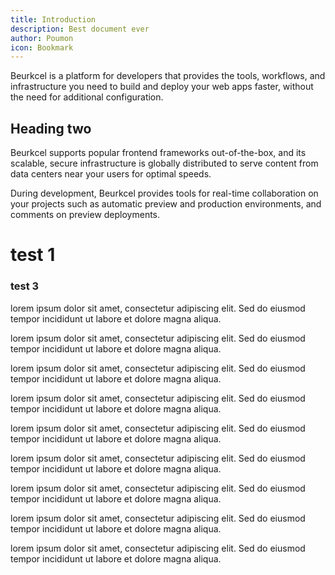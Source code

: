 ```yaml
---
title: Introduction
description: Best document ever
author: Poumon
icon: Bookmark
---
```


Beurkcel is a platform for developers that provides the tools, workflows, and infrastructure you need to build and deploy your web apps faster, without the need for additional configuration.

## Heading two

Beurkcel supports popular frontend frameworks out-of-the-box, and its scalable, secure infrastructure is globally distributed to serve content from data centers near your users for optimal speeds.

During development, Beurkcel provides tools for real-time collaboration on your projects such as automatic preview and production environments, and comments on preview deployments.

# test 1

### test 3

lorem ipsum dolor sit amet, consectetur adipiscing elit. Sed do eiusmod tempor incididunt ut labore et dolore magna aliqua.

lorem ipsum dolor sit amet, consectetur adipiscing elit. Sed do eiusmod tempor incididunt ut labore et dolore magna aliqua.

lorem ipsum dolor sit amet, consectetur adipiscing elit. Sed do eiusmod tempor incididunt ut labore et dolore magna aliqua.

lorem ipsum dolor sit amet, consectetur adipiscing elit. Sed do eiusmod tempor incididunt ut labore et dolore magna aliqua.

lorem ipsum dolor sit amet, consectetur adipiscing elit. Sed do eiusmod tempor incididunt ut labore et dolore magna aliqua.

lorem ipsum dolor sit amet, consectetur adipiscing elit. Sed do eiusmod tempor incididunt ut labore et dolore magna aliqua.

lorem ipsum dolor sit amet, consectetur adipiscing elit. Sed do eiusmod tempor incididunt ut labore et dolore magna aliqua.

lorem ipsum dolor sit amet, consectetur adipiscing elit. Sed do eiusmod tempor incididunt ut labore et dolore magna aliqua.

lorem ipsum dolor sit amet, consectetur adipiscing elit. Sed do eiusmod tempor incididunt ut labore et dolore magna aliqua.
